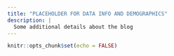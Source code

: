 ```yaml
---
title: "PLACEHOLDER FOR DATA INFO AND DEMOGRAPHICS"
description: |
  Some additional details about the blog
---
```


```r
knitr::opts_chunk$set(echo = FALSE)
```
